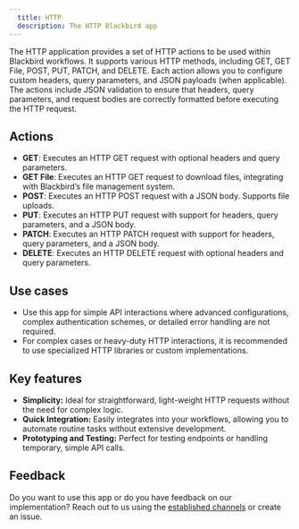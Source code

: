 ```yaml
---
  title: HTTP
  description: The HTTP Blackbird app
---
```


<LinkCard title="View on Github" target="_blank" href="https://github.com/bb-io/HTTP" icon="github" />


The HTTP application provides a set of HTTP actions to be used within Blackbird workflows. It supports various HTTP methods, including GET, GET File, POST, PUT, PATCH, and DELETE. Each action allows you to configure custom headers, query parameters, and JSON payloads (when applicable). The actions include JSON validation to ensure that headers, query parameters, and request bodies are correctly formatted before executing the HTTP request.

## Actions

- **GET**: Executes an HTTP GET request with optional headers and query parameters.
- **GET File**: Executes an HTTP GET request to download files, integrating with Blackbird’s file management system.
- **POST**: Executes an HTTP POST request with a JSON body. Supports file uploads.
- **PUT**: Executes an HTTP PUT request with support for headers, query parameters, and a JSON body.
- **PATCH**: Executes an HTTP PATCH request with support for headers, query parameters, and a JSON body.
- **DELETE**: Executes an HTTP DELETE request with optional headers and query parameters.

## Use cases

- Use this app for simple API interactions where advanced configurations, complex authentication schemes, or detailed error handling are not required.
- For complex cases or heavy-duty HTTP interactions, it is recommended to use specialized HTTP libraries or custom implementations.


## Key features

- **Simplicity:** Ideal for straightforward, light-weight HTTP requests without the need for complex logic.
- **Quick Integration:** Easily integrates into your workflows, allowing you to automate routine tasks without extensive development.
- **Prototyping and Testing:** Perfect for testing endpoints or handling temporary, simple API calls.


## Feedback

Do you want to use this app or do you have feedback on our implementation? Reach out to us using the [established channels](https://www.blackbird.io/) or create an issue.

